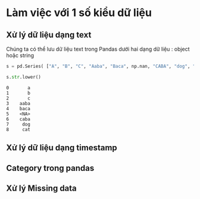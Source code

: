 # Làm việc với 1 số kiểu dữ liệu 
## Xử  lý dữ liệu dạng text 
Chúng ta có thể lưu dữ liệu text trong Pandas dưới hai dạng dữ liệu : object hoặc string​

```python
s = pd.Series( ["A", "B", "C", "Aaba", "Baca", np.nan, "CABA", "dog", "cat"], dtype="string")​
```

```python
s.str.lower()
```

```.python_output
0       a
1       b
2       c
3    aaba
4    baca
5    <NA>
6    caba
7     dog
8     cat
```

## Xử lý dữ liệu dạng timestamp 
## Category trong pandas
## Xử lý Missing data
